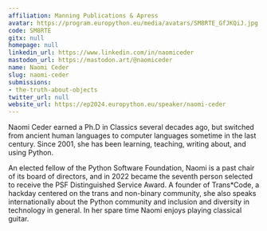 ```yaml
---
affiliation: Manning Publications & Apress
avatar: https://program.europython.eu/media/avatars/SM8RTE_GfJKQiJ.jpg
code: SM8RTE
gitx: null
homepage: null
linkedin_url: https://www.linkedin.com/in/naomiceder
mastodon_url: https://mastodon.art/@naomiceder
name: Naomi Ceder
slug: naomi-ceder
submissions:
- the-truth-about-objects
twitter_url: null
website_url: https://ep2024.europython.eu/speaker/naomi-ceder
---
```


Naomi Ceder earned a Ph.D in Classics several decades ago, but switched from ancient human languages to computer languages sometime in the last century. Since 2001, she has been learning, teaching, writing about, and using Python.

An elected fellow of the Python Software Foundation, Naomi is a past chair of its board of directors, and in 2022 became the seventh person selected to receive the PSF Distinguished Service Award. A founder of Trans*Code, a hackday centered on the trans and non-binary community, she also speaks internationally about the Python community and inclusion and diversity in technology in general.
In her spare time Naomi enjoys playing classical guitar.
